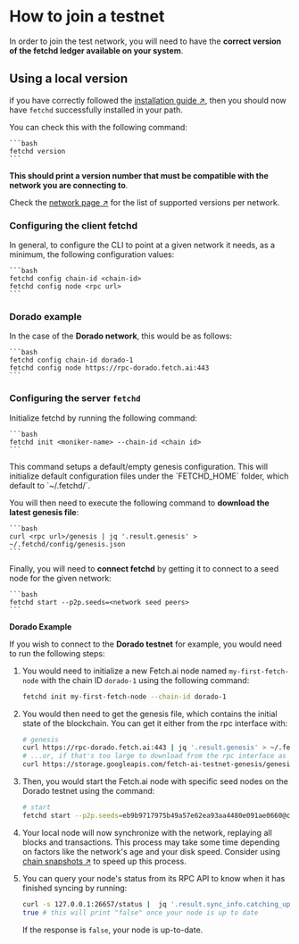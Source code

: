 
# How to join a testnet

In order to join the test network, you will need to have the **correct version of the fetchd ledger available on your system**.

## Using a local version

if you have correctly followed the [installation guide ↗️](/guides/fetch-network/ledger/installation), then you should now have `fetchd` successfully installed in your path.

You can check this with the following command:

    ```bash
    fetchd version
    ```

**This should print a version number that must be compatible with the network you are connecting to**.

Check the [network page ↗️](/references/fetch-network/ledger/active-networks) for the list of supported versions per network.

### Configuring the client fetchd

In general, to configure the CLI to point at a given network it needs, as a minimum, the following configuration values:

    ```bash
    fetchd config chain-id <chain-id>
    fetchd config node <rpc url>
    ```

### Dorado example

In the case of the **Dorado network**, this would be as follows:

    ```bash
    fetchd config chain-id dorado-1
    fetchd config node https://rpc-dorado.fetch.ai:443
    ```

### Configuring the server `fetchd`

Initialize fetchd by running the following command:

    ```bash
    fetchd init <moniker-name> --chain-id <chain id>
    ```

<Callout type="info" emoji="ℹ️">
  This command setups a default/empty genesis configuration.
</Callout>

<Callout type="info" emoji="ℹ️">
  This will initialize default configuration files under the `FETCHD_HOME` folder, which default to `~/.fetchd/`.
</Callout>

You will then need to execute the following command to **download the latest genesis file**:

    ```bash
    curl <rpc url>/genesis | jq '.result.genesis' > ~/.fetchd/config/genesis.json
    ```

Finally, you will need to **connect fetchd** by getting it to connect to a seed node for the given network:

    ```bash
    fetchd start --p2p.seeds=<network seed peers>
    ```

**Dorado Example**

If you wish to connect to the **Dorado testnet** for example, you would need to run the following steps:

1. You would need to initialize a new Fetch.ai node named `my-first-fetch-node` with the chain ID `dorado-1` using the following command:

    ```bash
    fetchd init my-first-fetch-node --chain-id dorado-1
    ```

2. You would then need to get the genesis file, which contains the initial state of the blockchain. You can get it either from the rpc interface with:

    ```bash
    # genesis
    curl https://rpc-dorado.fetch.ai:443 | jq '.result.genesis' > ~/.fetchd/config/genesis.json
    # ...or, if that's too large to download from the rpc interface as a single file...
    curl https://storage.googleapis.com/fetch-ai-testnet-genesis/genesis-dorado-827201.json --output ~/.fetchd/config/genesis.json
    ```

3. Then, you would start the Fetch.ai node with specific seed nodes on the Dorado testnet using the command:

    ```bash
    # start
    fetchd start --p2p.seeds=eb9b9717975b49a57e62ea93aa4480e091ae0660@connect-dorado.fetch.ai:36556,46d2f86a255ece3daf244e2ca11d5be0f16cb633@connect-dorado.fetch.ai:36557,066fc564979b1f3173615f101b62448ac7e00eb1@connect-dorado.fetch.ai:36558
    ```

4. Your local node will now synchronize with the network, replaying all blocks and transactions. This process may take some time depending on factors like the network's age and your disk speed. Consider using [chain snapshots ↗️](/guides/fetch-network/ledger/snapshots) to speed up this process.

5. You can query your node's status from its RPC API to know when it has finished syncing by running:

    ```bash
    curl -s 127.0.0.1:26657/status |  jq '.result.sync_info.catching_up'
    true # this will print "false" once your node is up to date
    ```

    If the response is `false`, your node is up-to-date.
